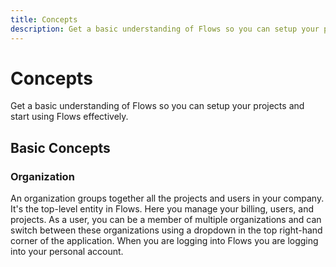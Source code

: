 ```yaml
---
title: Concepts
description: Get a basic understanding of Flows so you can setup your projects and start using Flows effectively.
---
```


# Concepts

Get a basic understanding of Flows so you can setup your projects and start using Flows effectively.

## Basic Concepts

### Organization

An organization groups together all the projects and users in your company. It's the top-level entity in Flows. Here you manage your billing, users, and projects. As a user, you can be a member of multiple organizations and can switch between these organizations using a dropdown in the top right-hand corner of the application. When you are logging into Flows you are logging into your personal account.
